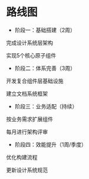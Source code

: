 # 路线图

- 阶段一：基础搭建（2周）

完成设计系统层架构

实现5个核心原子组件

- 阶段二：体系完善（3周）

开发复合组件层基础设施

建立文档系统框架

- 阶段三：业务适配（持续）

按业务需求扩展组件

每月进行架构评审

- 阶段四：效能提升（1周/季度）

优化构建流程

更新设计系统规范